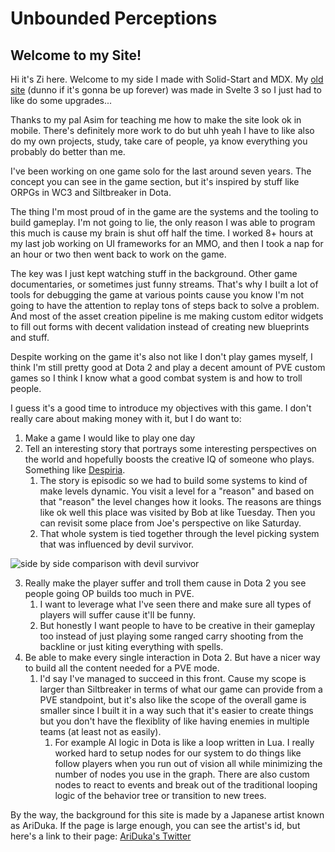 
<main class="m-2">

<div class="m-2 mdx-content">

# Unbounded Perceptions 
        
## Welcome to my Site!

<Main />

Hi it's Zi here. Welcome to my side I made with Solid-Start and MDX. My [old site](agitated-lalande-f97eb6.netlify.app/) (dunno if it's gonna be up forever) was made in Svelte 3 so I just had to like do some upgrades...

Thanks to my pal Asim for teaching me how to make the site look ok in mobile. There's definitely more work to do but uhh yeah I have to like also do my own projects, study, take care of people, ya know everything you probably do better than me.

I've been working on one game solo for the last around seven years. The concept you can see in the game section, but it's inspired by stuff like ORPGs in WC3 and Siltbreaker in Dota.

The thing I'm most proud of in the game are the systems and the tooling to build gameplay. I'm not going to lie, the only reason I was able to program this much is cause
my brain is shut off half the time. I worked 8+ hours at my last job working on UI frameworks for an MMO, and then I took a nap for an hour or two then went back to work on the game.

The key was I just kept watching stuff in the background. Other game documentaries, or sometimes just funny streams. That's why I built a lot of tools for debugging the game at various points cause you know I'm not going to have the attention to replay tons of steps back to solve a problem. And most of the asset creation pipeline is me making custom editor widgets to fill out forms with decent validation instead of creating new blueprints and stuff.

Despite working on the game it's also not like I don't play games myself, I think I'm still pretty good at Dota 2 and play a decent amount of PVE custom games so I think I know what a good combat system is and how to troll people.

I guess it's a good time to introduce my objectives with this game. I don't really care about making money with it, but I do want to:

1. Make a game I would like to play one day
2. Tell an interesting story that portrays some interesting perspectives on the world and hopefully boosts the creative IQ of someone who plays. Something like [Despiria](https://youtu.be/de-8Vz5Ng0A?si=nC69ojDE1z9fNgi-).
    1. The story is episodic so we had to build some systems to kind of make levels dynamic. You visit a level for a "reason" and based on that "reason" the level changes how it looks. The reasons are things like ok well this place was visited by Bob at like Tuesday. Then you can revisit some place from Joe's perspective on like Saturday.
    2. That whole system is tied together through the level picking system that was influenced by devil survivor.

<img src="images/sidebyside.png" alt="side by side comparison with devil survivor"/>

3. Really make the player suffer and troll them cause in Dota 2 you see people going OP builds too much in PVE. 
    1. I want to leverage what I've seen there and make sure all types of players will suffer cause it'll be funny.
    2. But honestly I want people to have to be creative in their gameplay too instead of just playing some ranged carry shooting from the backline or just kiting everything with spells.
4. Be able to make every single interaction in Dota 2. But have a nicer way to build all the content needed for a PVE mode.
    1. I'd say I've managed to succeed in this front. Cause my scope is larger than Siltbreaker in terms of what our game can provide from a PVE standpoint, but it's also like the scope of the overall game is smaller since I built it in a way such that it's easier to create things but you don't have the flexiblity of like having enemies in multiple teams (at least not as easily).
        1. For example AI logic in Dota is like a loop written in Lua. I really worked hard to setup nodes for our system to do things like follow players when you run out of vision all while minimizing the number of nodes you use in the graph. There are also custom nodes to react to events and break out of the traditional looping logic of the behavior tree or transition to new trees.

By the way, the background for this
site is made by a Japanese artist known as AriDuka. If the page is large
enough, you can see the artist's id, but here's a link to their page:
[AriDuka's Twitter](https://twitter.com/13033303?lang=en)

</div>

</main> 